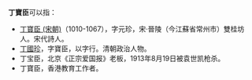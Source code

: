 '''丁寶臣'''可以指：
*[[丁寶臣_(宋朝)|丁寶臣 (宋朝)]]（1010-1067），字元珍，宋·晉陵（今江蘇省常州市）雙桂坊人。宋代詩人。
*[[丁國珍|丁國珍]]，字寶臣，以字行。清朝政治人物。
*丁宝臣，北京《正宗爱国报》老板，1913年8月19日被袁世凯枪杀。
*丁寶臣，香港教育工作者。

{{disambig|D|Cat=三字丁姓人名消歧义}}